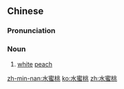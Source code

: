 ==Chinese==
{{zh-forms|type=12}}

===Pronunciation===
{{zh-pron
|m=shuǐmìtáo,er=y
|c=seoi2 mat6 tou4,seoi2 mat6 tou4-2
|cat=n
}}

===Noun===
{{zh-noun}}

# [[white]] [[peach]]

[[zh-min-nan:水蜜桃]]
[[ko:水蜜桃]]
[[zh:水蜜桃]]